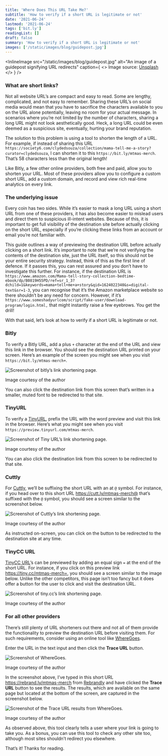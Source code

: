 ```yaml
---
title: 'Where Does This URL Take Me?'
subtitle: 'How to verify if a short URL is legitimate or not'
date: '2021-06-24'
lastmod: '2021-06-24'
tags: ['bit.ly']
readingList: []
draft: false
summary: 'How to verify if a short URL is legitimate or not'
images: ['/static/images/blog/guidepost.jpg']
---
```


<InlineImage
  src="/static/images/blog/guidepost.jpg"
  alt="An image of a  guidepost signifying URL redirects"
  caption={
    <>
      Image source: <a href="https://unsplash.com/photos/C7B-ExXpOIE">Unsplash</a>
    </>
  }
/>

### What are short links?

Not all website URL’s are compact and easy to read. Some are lengthy, complicated, and not easy to remember. Sharing these URL’s on social media would mean that you have to sacrifice the characters available to you on the URL alone potentially, leaving no room for your actual message. In scenarios where you’re not limited by the number of characters, sharing a long URL might not look aesthetically good. Heck, a long URL could be even deemed as a suspicious site, eventually, hurting your brand reputation.

The solution to this problem is using a tool to shorten the length of a URL. For example, if instead of sharing this URL `https://society6.com/clydedsouza/collection/mama-tell-me-a-story?curator=clydedsouza`, I can shorten it to this `https://bit.ly/mtmas-merch`. That’s 58 characters less than the original length!

Like Bitly, a few other online providers, both free and paid, allow you to shorten your URL. Most of these providers allow you to configure a custom short URL, add a custom domain, and record and view rich real-time analytics on every link.

### The underlying issue

Every coin has two sides. While it’s easier to mask a long URL using a short URL from one of these providers, it has also become easier to mislead users and direct them to suspicious ill-intent websites. Because of this, it is important to get full visibility of the destination site before actually clicking on the short URL, especially if you’re clicking these links from an account or email you’re not familiar with.

This guide outlines a way of previewing the destination URL before actually clicking on a short link. It’s important to note that we’re not verifying the contents of the destination site, just the URL itself, so this should not be your entire security strategy. Instead, think of this as the first line of defence. If it passes this, you can rest assured and you don’t have to investigate this further. For instance, if the destination URL is `https://www.amazon.com/Mama-tell-story-collection-bedtime-ebook/dp/B0819H55PD/ref=sr_1_3?dchild=1&keywords=mama+tell+me+a+story&qid=1624022340&s=digital-text&sr=1-3`, you can recognise that it’s the Amazon marketplace website so there shouldn’t be any need for concern. However, if it’s `https://www.someshadyurlcom/script/fake-user/download-program/login.html,` that might instantly raise a few eyebrows. You get the drill!

With that said, let’s look at how to verify if a short URL is legitimate or not.

### Bitly

To verify a Bitly URL, add a plus `+` character at the end of the URL and view this link in the browser. You should see the destination URL printed on your screen. Here’s an example of the screen you might see when you visit `https://bit.ly/mtmas-merch+`.

![Screenshot of bitly’s link shortening page.](/static/images/blog/contents/1_x9OO8Wllc-s0fpt-ZRyb3g.png)

Image courtesy of the author

You can also click the destination link from this screen that’s written in a smaller, muted font to be redirected to that site.

### TinyURL

To verify a [TinyURL](https://tinyurl.com/app), prefix the URL with the word preview and visit this link in the browser. Here’s what you might see when you visit `https://preview.tinyurl.com/mtmas-merch`.

![Screenshot of Tiny URL’s link shortening page.](/static/images/blog/contents/1_VGkhzbHJpDi0Koo9R295Rw.png)

Image courtesy of the author

You can also click the destination link from this screen to be redirected to that site.

### Cuttly

For [Cuttly](https://www.cutt.ly/), we’ll be suffixing the short URL with an at `@` symbol. For instance, if you head over to this short URL https://cutt.ly/mtmas-merch@ that’s suffixed with the `@` symbol, you should see a screen similar to the screenshot below.

![Screenshot of Cuttly’s link shortening page.](/static/images/blog/contents/1_myWXdq8iTD1OTjdHQf0VxQ.png)

Image courtesy of the author

As instructed on-screen, you can click on the button to be redirected to the destination site at any time.

### TinyCC URL

[TinyCC URL](https://tiny.cc/)’s can be previewed by adding an equal sign `=` at the end of the short URL. For instance, if you click on this preview link https://tiny.cc/mtmas-merch=, you should see a screen similar to the image below. Unlike the other competitors, this page isn’t too fancy but it does offer a button for the user to click and visit the destination URL.

![Screenshot of tiny.cc’s link shortening page.](/static/images/blog/contents/1_mU8JObRjsQUtuCo2mMZHMw.png)

Image courtesy of the author

### For all other providers

There’s still plenty of URL shorteners out there and not all of them provide the functionality to preview the destination URL before visiting them. For such requirements, consider using an online tool like [WhereGoes](https://wheregoes.com/).

Enter the URL in the text input and then click the **Trace URL** button.

![Screenshot of WhereGoes.](/static/images/blog/contents/1_leqDTt-gvOOoaSs9nTbmrQ.png)

Image courtesy of the author

In the screenshot above, I’ve typed in this short URL https://rebrand.ly/mtmas-merch from [Rebrandly](https://rebrandly.com/) and have clicked the **Trace URL** button to see the results. The results, which are available on the same page but located at the bottom of the screen, are captured in the screenshot below.

![Screenshot of the Trace URL results from WhereGoes.](/static/images/blog/contents/1_zzzCO2xBdL9H4UV1uyHu8g.png)

Image courtesy of the author

As observed above, this tool clearly tells a user where your link is going to take you. As a bonus, you can use this tool to check any other site too, although most sites shouldn’t redirect you elsewhere.

That’s it! Thanks for reading.
